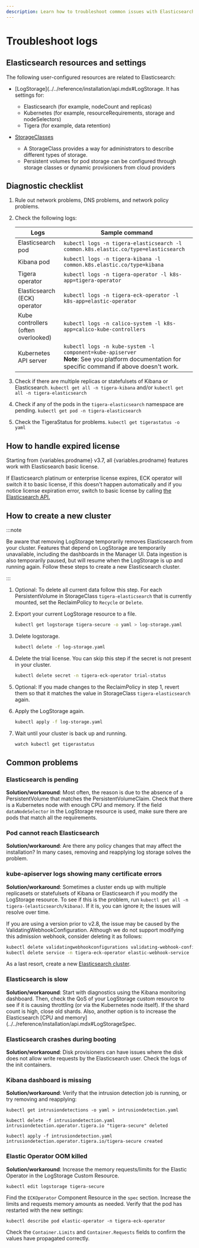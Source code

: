 ```yaml
---
description: Learn how to troubleshoot common issues with Elasticsearch.
---
```



# Troubleshoot logs

## Elasticsearch resources and settings

The following user-configured resources are related to Elasticsearch:

- [LogStorage](../../reference/installation/api.mdx#LogStorage. It has settings for:

  - Elasticsearch (for example, nodeCount and replicas)
  - Kubernetes (for example, resourceRequirements, storage and nodeSelectors)
  - Tigera (for example, data retention)

- [StorageClasses](../../operations/logstorage/create-storage.mdx)
  - A StorageClass provides a way for administrators to describe different types of storage.
  - Persistent volumes for pod storage can be configured through storage classes or dynamic provisioners from cloud providers

## Diagnostic checklist

1. Rule out network problems, DNS problems, and network policy problems.
1. Check the following logs:

   | Logs                                | Sample command                                                                                                                                      |
   | ----------------------------------- | --------------------------------------------------------------------------------------------------------------------------------------------------- |
   | Elasticsearch pod                   | `kubectl logs -n tigera-elasticsearch -l common.k8s.elastic.co/type=elasticsearch`                                                                  |
   | Kibana pod                          | `kubectl logs -n tigera-kibana -l common.k8s.elastic.co/type=kibana`                                                                                |
   | Tigera operator                     | `kubectl logs -n tigera-operator -l k8s-app=tigera-operator`                                                                                        |
   | Elasticsearch (ECK) operator        | `kubectl logs -n tigera-eck-operator -l k8s-app=elastic-operator`                                                                                   |
   | Kube controllers (often overlooked) | `kubectl logs -n calico-system -l k8s-app=calico-kube-controllers`                                                                                  |
   | Kubernetes API server               | `kubectl logs -n kube-system -l component=kube-apiserver`<br />**Note**: See you platform documentation for specific command if above doesn't work. |

1. Check if there are multiple replicas or statefulsets of Kibana or Elasticsearch.
   `kubectl get all -n tigera-kibana` and/or `kubectl get all -n tigera-elasticsearch`
1. Check if any of the pods in the `tigera-elasticsearch` namespace are pending.
   `kubectl get pod -n tigera-elasticsearch`
1. Check the TigeraStatus for problems.
   `kubectl get tigerastatus -o yaml`

## How to handle expired license

Starting from {variables.prodname} v3.7, all {variables.prodname} features work with Elasticsearch basic license.

If Elasticsearch platinum or enterprise license expires, ECK operator will switch it to basic license, if this doesn't happen automatically and if you notice license expiration error, switch to basic license by calling [the Elasticsearch API.](https://www.elastic.co/guide/en/elasticsearch/reference/current/start-basic.html)

## How to create a new cluster

:::note

Be aware that removing LogStorage temporarily removes Elasticsearch from your cluster. Features that depend on LogStorage are temporarily unavailable, including the dashboards in the Manager UI. Data ingestion is also temporarily paused, but will resume when the LogStorage is up and running again.
Follow these steps to create a new Elasticsearch cluster.

:::

1. Optional: To delete all current data follow this step. For each PersistentVolume in StorageClass `tigera-elasticsearch` that is currently mounted, set the ReclaimPolicy to `Recycle` or `Delete`.
1. Export your current LogStorage resource to a file.

   ```bash
   kubectl get logstorage tigera-secure -o yaml > log-storage.yaml
   ```

1. Delete logstorage.

   ```bash
   kubectl delete -f log-storage.yaml
   ```

1. Delete the trial license. You can skip this step if the secret is not present in your cluster.

   ```bash
   kubectl delete secret -n tigera-eck-operator trial-status
   ```

1. Optional: If you made changes to the ReclaimPolicy in step 1, revert them so that it matches the value in StorageClass `tigera-elasticsearch` again.

1. Apply the LogStorage again.

   ```bash
   kubectl apply -f log-storage.yaml
   ```

1. Wait until your cluster is back up and running.
   ```bash
   watch kubectl get tigerastatus
   ```

## Common problems

### Elasticsearch is pending

**Solution/workaround**: Most often, the reason is due to the absence of a PersistentVolume that matches the PersistentVolumeClaim. Check that there is a Kubernetes node with enough CPU and memory. If the field `dataNodeSelector` in the LogStorage resource is used, make sure there are pods that match all the requirements.

### Pod cannot reach Elasticsearch

**Solution/workaround**: Are there any policy changes that may affect the installation? In many cases, removing and reapplying log storage solves the problem.

### kube-apiserver logs showing many certificate errors

**Solution/workaround**: Sometimes a cluster ends up with multiple replicasets or statefulsets of Kibana or Elasticsearch if you modify the LogStorage resource. To see if this is the problem, run `kubectl get all -n tigera-(elasticsearch/kibana)`. If it is, you can ignore it; the issues will resolve over time.

If you are using a version prior to v2.8, the issue may be caused by the ValidatingWebhookConfiguration. Although we do not support modifying this admission webhook, consider deleting it as follows:

```bash
kubectl delete validatingwebhookconfigurations validating-webhook-configuration
kubectl delete service -n tigera-eck-operator elastic-webhook-service
```

As a last resort, create a new [Elasticsearch cluster](#how-to-create-a-new-cluster).

### Elasticsearch is slow

**Solution/workaround**: Start with diagnostics using the Kibana monitoring dashboard. Then, check the QoS of your LogStorage custom resource to see if it is causing throttling (or via the Kubernetes node itself). If the shard count is high, close old shards. Also, another option is to increase the Elasticsearch [CPU and memory](../../reference/installation/api.mdx#LogStorageSpec.

### Elasticsearch crashes during booting

**Solution/workaround**: Disk provisioners can have issues where the disk does not allow write requests by the Elasticsearch user. Check the logs of the init containers.

### Kibana dashboard is missing

**Solution/workaround**: Verify that the intrusion detection job is running, or try removing and reapplying:

```
kubectl get intrusiondetections -o yaml > intrusiondetection.yaml

kubectl delete -f intrusiondetection.yaml
intrusiondetection.operator.tigera.io "tigera-secure" deleted

kubectl apply -f intrusiondetection.yaml
intrusiondetection.operator.tigera.io/tigera-secure created
```

### Elastic Operator OOM killed

**Solution/workaround**: Increase the memory requests/limits for the Elastic Operator in the LogStorage Custom Resource.

```
kubectl edit logstorage tigera-secure
```

Find the `ECKOperator` Component Resource in the `spec` section. Increase the limits and requests memory amounts as needed. Verify that the pod has restarted with the new settings:

```
kubectl describe pod elastic-operator -n tigera-eck-operator
```

Check the `Container.Limits` and `Container.Requests` fields to confirm the values have propagated correctly.
